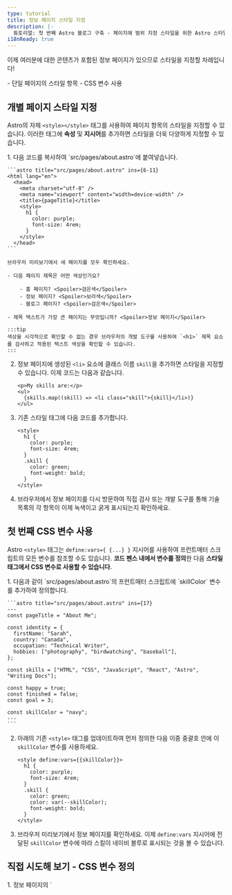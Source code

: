 ```yaml
---
type: tutorial
title: 정보 페이지 스타일 지정
description: |-
  튜토리얼: 첫 번째 Astro 블로그 구축 - 페이지에 범위 지정 스타일을 위한 Astro 스타일 태그 추가
i18nReady: true
---
```




이제 여러분에 대한 콘텐츠가 포함된 정보 페이지가 있으므로 스타일을 지정할 차례입니다!

<PreCheck>
  - 단일 페이지의 스타일 항목
  - CSS 변수 사용
</PreCheck>

## 개별 페이지 스타일 지정

Astro의 자체 `<style></style>` 태그를 사용하여 페이지 항목의 스타일을 지정할 수 있습니다. 이러한 태그에 **속성** 및 **지시어**를 추가하면 스타일을 더욱 다양하게 지정할 수 있습니다.

<Steps>
1. 다음 코드를 복사하여 `src/pages/about.astro`에 붙여넣습니다.

    ```astro title="src/pages/about.astro" ins={6-11}
    <html lang="en">
      <head>
        <meta charset="utf-8" />
        <meta name="viewport" content="width=device-width" />
        <title>{pageTitle}</title>
        <style>
          h1 {
            color: purple;
            font-size: 4rem;
          }
        </style>
      </head> 
    ```

    브라우저 미리보기에서 세 페이지를 모두 확인하세요.
    
    - 다음 페이지 제목은 어떤 색상인가요?

        - 홈 페이지? <Spoiler>검은색</Spoiler>
        - 정보 페이지? <Spoiler>보라색</Spoiler>
        - 블로그 페이지? <Spoiler>검은색</Spoiler>

    - 제목 텍스트가 가장 큰 페이지는 무엇입니까? <Spoiler>정보 페이지</Spoiler>

    :::tip
    색상을 시각적으로 확인할 수 없는 경우 브라우저의 개발 도구를 사용하여 `<h1>` 제목 요소를 검사하고 적용된 텍스트 색상을 확인할 수 있습니다.
    :::

2. 정보 페이지에 생성된 `<li>` 요소에 클래스 이름 `skill`을 추가하면 스타일을 지정할 수 있습니다. 이제 코드는 다음과 같습니다.

    ```astro title="src/pages/about.astro" 'class="skill"'
    <p>My skills are:</p>
    <ul>
      {skills.map((skill) => <li class="skill">{skill}</li>)}
    </ul>
    ```

3. 기존 스타일 태그에 다음 코드를 추가합니다.

    ```astro title="src/pages/about.astro" ins={6-9}
    <style>
      h1 {
        color: purple;
        font-size: 4rem;
      }
      .skill {
        color: green;
        font-weight: bold;
      }
    </style>
    ```

  4. 브라우저에서 정보 페이지를 다시 방문하여 직접 검사 또는 개발 도구를 통해 기술 목록의 각 항목이 이제 녹색이고 굵게 표시되는지 확인하세요.
</Steps>

## 첫 번째 CSS 변수 사용

Astro `<style>` 태그는 `define:vars={ {...} }` 지시어를 사용하여 프런트매터 스크립트의 모든 변수를 참조할 수도 있습니다. **코드 펜스 내에서 변수를 정의**한 다음 **스타일 태그에서 CSS 변수로 사용할 수 있습니다**.

<Steps>
1. 다음과 같이 `src/pages/about.astro`의 프런트매터 스크립트에 `skillColor` 변수를 추가하여 정의합니다.

    ```astro title="src/pages/about.astro" ins={17}
    ---
    const pageTitle = "About Me";

    const identity = {
      firstName: "Sarah",
      country: "Canada",
      occupation: "Technical Writer",
      hobbies: ["photography", "birdwatching", "baseball"],
    };

    const skills = ["HTML", "CSS", "JavaScript", "React", "Astro", "Writing Docs"];

    const happy = true;
    const finished = false;
    const goal = 3;
  
    const skillColor = "navy";
    ---
    ```

2. 아래의 기존 `<style>` 태그를 업데이트하여 먼저 정의한 다음 이중 중괄호 안에 이 `skillColor` 변수를 사용하세요.

    ```astro title="src/pages/about.astro" "define:vars={{skillColor}}" "var(--skillColor)" del={7} ins={8}
    <style define:vars={{skillColor}}> 
      h1 {
        color: purple;
        font-size: 4rem;
      }
      .skill {
        color: green;
        color: var(--skillColor);
        font-weight: bold;
      }
    </style>
    ```

3. 브라우저 미리보기에서 정보 페이지를 확인하세요. 이제 `define:vars` 지시어에 전달된 `skillColor` 변수에 따라 스킬이 네이비 블루로 표시되는 것을 볼 수 있습니다.
</Steps>

<Box icon="puzzle-piece">

## 직접 시도해 보기 - CSS 변수 정의

<Steps> 
 1. 정보 페이지의 `<style>` 태그를 업데이트하여 아래와 일치하도록 하세요.

    ```astro title="src/pages/about.astro"
    <style define:vars={{skillColor, fontWeight, textCase}}>
      h1 {
        color: purple;
        font-size: 4rem;
      }
      .skill {
        color: var(--skillColor);
        font-weight: var(--fontWeight);
        text-transform: var(--textCase);
      }
    </style>
    ```
 
 2. 새로운 `<style>` 태그가 기술 목록에 이러한 스타일을 성공적으로 적용할 수 있도록 프런트매터 스크립트에 누락된 변수 정의를 추가하세요.
    - 텍스트 색상은 네이비 블루입니다.
    - 텍스트가 굵게 표시됩니다.
    - 목록 항목은 모두 대문자입니다.
</Steps>
<details>
<summary>✅ 코드를 확인하세요! ✅</summary>

```astro title="src/pages/about.astro" ins={18-19}
---
const pageTitle = "About Me";

const identity = {
  firstName: "Sarah",
  country: "Canada",
  occupation: "Technical Writer",
  hobbies: ["photography", "birdwatching", "baseball"],
};

const skills = ["HTML", "CSS", "JavaScript", "React", "Astro", "Writing Docs"];

const happy = true;
const finished = false;
const goal = 3;

const skillColor = "navy";
const fontWeight = "bold";
const textCase = "uppercase";
---
```
</details>

</Box>

<Box icon="check-list">
## 체크리스트

<Checklist>
- [ ] Astro `<style>` 태그를 사용하여 개별 페이지에 CSS 스타일을 추가할 수 있습니다.
- [ ] 변수를 사용하여 페이지 요소의 스타일을 지정할 수 있습니다.
</Checklist>
</Box>

### 리소스
- [Astro 구문과 JSX - 비교](/ko/basics/astro-syntax/#astro와-jsx의-차이점)

- [Astro `<style>` 태그](/ko/guides/styling/#astro에서-스타일링하기)

- [Astro의 CSS 변수](/ko/guides/styling/#css-변수)
